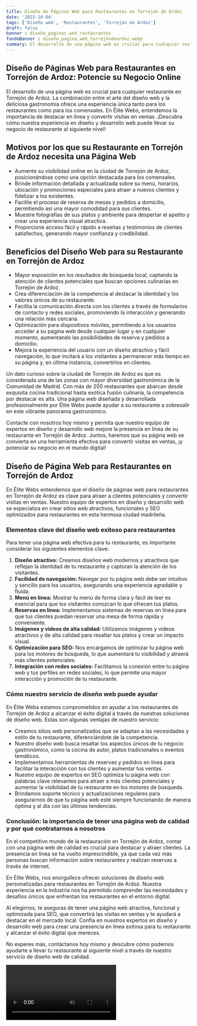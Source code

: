 ```yaml
---
title: Diseño de Páginas Web para Restaurantes en Torrejón de Ardoz
date: '2023-10-04'
tags: ['Diseño web', 'Restaurantes', 'Torrejón de Ardoz']
draft: false
banner : diseño_paginas_web_restaurantes
fondoBanner : diseño_pagina_web_torrejóndeardoz.webp
summary: El desarrollo de una página web es crucial para cualquier restaurante en Torrejón de Ardoz. La combinación entre el arte del diseño web y la deliciosa gastronomía ofrece una experiencia única tanto para los restaurantes como para los comensales. En Élite Webs, entendemos la importancia de destacar en línea y convertir visitas en ventas. ¡Descubra cómo nuestra experiencia en diseño y desarrollo web puede llevar su negocio de restaurante al siguiente nivel!
---
```


## **Diseño de Páginas Web para Restaurantes en Torrejón de Ardoz: Potencie su Negocio Online**

El desarrollo de una página web es crucial para cualquier restaurante en Torrejón de Ardoz. La combinación entre el arte del diseño web y la deliciosa gastronomía ofrece una experiencia única tanto para los restaurantes como para los comensales. En Élite Webs, entendemos la importancia de destacar en línea y convertir visitas en ventas. ¡Descubra cómo nuestra experiencia en diseño y desarrollo web puede llevar su negocio de restaurante al siguiente nivel!

## **Motivos por los que su Restaurante en Torrejón de Ardoz necesita una Página Web**
- Aumente su visibilidad online en la ciudad de Torrejón de Ardoz, posicionándose como una opción destacada para los comensales.
- Brinde información detallada y actualizada sobre su menú, horarios, ubicación y promociones especiales para atraer a nuevos clientes y fidelizar a los existentes.
- Facilite el proceso de reserva de mesas y pedidos a domicilio, permitiendo así una mayor comodidad para sus clientes.
- Muestre fotografías de sus platos y ambiente para despertar el apetito y crear una experiencia visual atractiva.
- Proporcione acceso fácil y rápido a reseñas y testimonios de clientes satisfechos, generando mayor confianza y credibilidad.

## **Beneficios del Diseño Web para su Restaurante en Torrejón de Ardoz**
- Mayor exposición en los resultados de búsqueda local, captando la atención de clientes potenciales que buscan opciones culinarias en Torrejón de Ardoz.
- Crea diferenciación de la competencia al destacar la identidad y los valores únicos de su restaurante.
- Facilita la comunicación directa con los clientes a través de formularios de contacto y redes sociales, promoviendo la interacción y generando una relación más cercana.
- Optimización para dispositivos móviles, permitiendo a los usuarios acceder a su página web desde cualquier lugar y en cualquier momento, aumentando las posibilidades de reserva y pedidos a domicilio.
- Mejora la experiencia del usuario con un diseño atractivo y fácil navegación, lo que incitará a los visitantes a permanecer más tiempo en su página y, en última instancia, convertirlos en clientes.

Un dato curioso sobre la ciudad de Torrejón de Ardoz es que es considerada una de las zonas con mayor diversidad gastronómica de la Comunidad de Madrid. Con más de 200 restaurantes que abarcan desde exquisita cocina tradicional hasta exótica fusión culinaria, la competencia por destacar es alta. Una página web diseñada y desarrollada profesionalmente por Élite Webs puede ayudar a su restaurante a sobresalir en este vibrante panorama gastronómico.

Contacte con nosotros hoy mismo y permita que nuestro equipo de expertos en diseño y desarrollo web mejore la presencia en línea de su restaurante en Torrejón de Ardoz. Juntos, haremos que su página web se convierta en una herramienta efectiva para convertir visitas en ventas, ¡y potenciar su negocio en el mundo digital!

<GifSeo />

<Cta />

## Diseño de Página Web para Restaurantes en Torrejón de Ardoz

En Élite Webs entendemos que el diseño de páginas web para restaurantes en Torrejón de Ardoz es clave para atraer a clientes potenciales y convertir visitas en ventas. Nuestro equipo de expertos en diseño y desarrollo web se especializa en crear sitios web atractivos, funcionales y SEO optimizados para restaurantes en esta hermosa ciudad madrileña.

### Elementos clave del diseño web exitoso para restaurantes

Para tener una página web efectiva para tu restaurante, es importante considerar los siguientes elementos clave:

1. **Diseño atractivo:** Creamos diseños web modernos y atractivos que reflejan la identidad de tu restaurante y capturan la atención de los visitantes.
2. **Facilidad de navegación:** Navegar por tu página web debe ser intuitivo y sencillo para los usuarios, asegurando una experiencia agradable y fluida.
3. **Menú en línea:** Mostrar tu menú de forma clara y fácil de leer es esencial para que los visitantes conozcan lo que ofrecen tus platos.
4. **Reservas en línea:** Implementamos sistemas de reservas en línea para que tus clientes puedan reservar una mesa de forma rápida y conveniente.
5. **Imágenes y videos de alta calidad:** Utilizamos imágenes y videos atractivos y de alta calidad para resaltar tus platos y crear un impacto visual.
6. **Optimización para SEO:** Nos encargamos de optimizar tu página web para los motores de búsqueda, lo que aumentará tu visibilidad y atraerá más clientes potenciales.
7. **Integración con redes sociales:** Facilitamos la conexión entre tu página web y tus perfiles en redes sociales, lo que permite una mayor interacción y promoción de tu restaurante.

### Cómo nuestro servicio de diseño web puede ayudar

En Élite Webs estamos comprometidos en ayudar a los restaurantes de Torrejón de Ardoz a alcanzar el éxito digital a través de nuestras soluciones de diseño web. Estas son algunas ventajas de nuestro servicio:

- Creamos sitios web personalizados que se adaptan a las necesidades y estilo de tu restaurante, diferenciándote de la competencia.
- Nuestro diseño web busca resaltar los aspectos únicos de tu negocio gastronómico, como la cocina de autor, platos tradicionales o eventos temáticos.
- Implementamos herramientas de reservas y pedidos en línea para facilitar la interacción con tus clientes y aumentar tus ventas.
- Nuestro equipo de expertos en SEO optimiza tu página web con palabras clave relevantes para atraer a más clientes potenciales y aumentar la visibilidad de tu restaurante en los motores de búsqueda.
- Brindamos soporte técnico y actualizaciones regulares para asegurarnos de que tu página web esté siempre funcionando de manera óptima y al día con las últimas tendencias.

### Conclusión: la importancia de tener una página web de calidad y por qué contratarnos a nosotros

En el competitivo mundo de la restauración en Torrejón de Ardoz, contar con una página web de calidad es crucial para destacar y atraer clientes. La presencia en línea se ha vuelto imprescindible, ya que cada vez más personas buscan información sobre restaurantes y realizan reservas a través de internet.

En Élite Webs, nos enorgullece ofrecer soluciones de diseño web personalizadas para restaurantes en Torrejón de Ardoz. Nuestra experiencia en la industria nos ha permitido comprender las necesidades y desafíos únicos que enfrentan los restaurantes en el entorno digital.

Al elegirnos, te aseguras de tener una página web atractiva, funcional y optimizada para SEO, que convertirá las visitas en ventas y te ayudará a destacar en el mercado local. Confía en nuestros expertos en diseño y desarrollo web para crear una presencia en línea exitosa para tu restaurante y alcanzar el éxito digital que mereces.

No esperes más, contáctanos hoy mismo y descubre cómo podemos ayudarte a llevar tu restaurante al siguiente nivel a través de nuestro servicio de diseño web de calidad.

<Video />

<CtaBot job='Restaurantes' city='Torrejón de Ardoz'/>

<Gmaps query='Torrejón de Ardoz+españa+maps' />